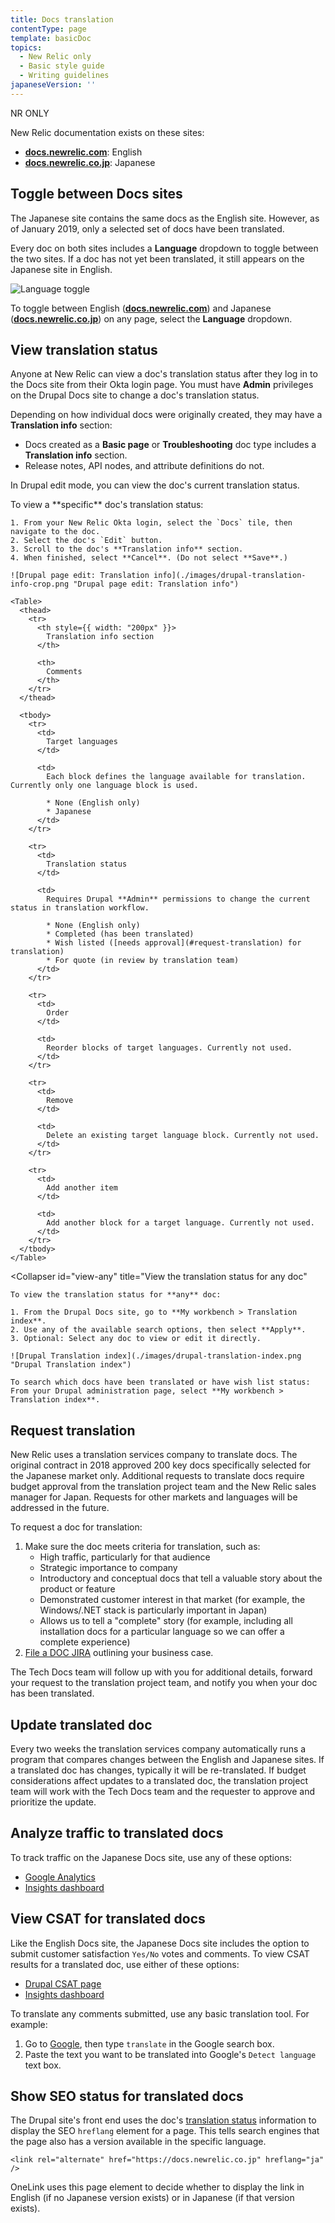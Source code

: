 ```yaml
---
title: Docs translation
contentType: page
template: basicDoc
topics:
  - New Relic only
  - Basic style guide
  - Writing guidelines
japaneseVersion: ''
---
```


NR ONLY

New Relic documentation exists on these sites:

* [**docs.newrelic.com**](https://docs.newrelic.com): English
* [**docs.newrelic.co.jp**](https://docs.newrelic.co.jp): Japanese

## Toggle between Docs sites

The Japanese site contains the same docs as the English site. However, as of January 2019, only a selected set of docs have been translated.

Every doc on both sites includes a **Language** dropdown to toggle between the two sites. If a doc has not yet been translated, it still appears on the Japanese site in English.

![Language toggle](./images/japanese-english-toggle.png "Language toggle")

To toggle between English ([**docs.newrelic.com**](https://docs.newrelic.com)) and Japanese ([**docs.newrelic.co.jp**](https://docs.newrelic.co.jp)) on any page, select the **Language** dropdown.

## View translation status

Anyone at New Relic can view a doc's translation status after they log in to the Docs site from their Okta login page. You must have **Admin** privileges on the Drupal Docs site to change a doc's translation status.

Depending on how individual docs were originally created, they may have a **Translation info** section:

* Docs created as a **Basic page** or **Troubleshooting** doc type includes a **Translation info** section.
* Release notes, API nodes, and attribute definitions do not.

In Drupal edit mode, you can view the doc's current translation status.

<CollapserGroup>
  <Collapser
    id="view-specific"
    title="View a specific doc's translation status"
  >
    To view a **specific** doc's translation status:

    1. From your New Relic Okta login, select the `Docs` tile, then navigate to the doc.
    2. Select the doc's `Edit` button.
    3. Scroll to the doc's **Translation info** section.
    4. When finished, select **Cancel**. (Do not select **Save**.)

    ![Drupal page edit: Translation info](./images/drupal-translation-info-crop.png "Drupal page edit: Translation info")

    <Table>
      <thead>
        <tr>
          <th style={{ width: "200px" }}>
            Translation info section
          </th>

          <th>
            Comments
          </th>
        </tr>
      </thead>

      <tbody>
        <tr>
          <td>
            Target languages
          </td>

          <td>
            Each block defines the language available for translation. Currently only one language block is used.

            * None (English only)
            * Japanese
          </td>
        </tr>

        <tr>
          <td>
            Translation status
          </td>

          <td>
            Requires Drupal **Admin** permissions to change the current status in translation workflow.

            * None (English only)
            * Completed (has been translated)
            * Wish listed ([needs approval](#request-translation) for translation)
            * For quote (in review by translation team)
          </td>
        </tr>

        <tr>
          <td>
            Order
          </td>

          <td>
            Reorder blocks of target languages. Currently not used.
          </td>
        </tr>

        <tr>
          <td>
            Remove
          </td>

          <td>
            Delete an existing target language block. Currently not used.
          </td>
        </tr>

        <tr>
          <td>
            Add another item
          </td>

          <td>
            Add another block for a target language. Currently not used.
          </td>
        </tr>
      </tbody>
    </Table>
  </Collapser>

  <Collapser
    id="view-any"
    title="View the translation status for any doc"
  >
    To view the translation status for **any** doc:

    1. From the Drupal Docs site, go to **My workbench > Translation index**.
    2. Use any of the available search options, then select **Apply**.
    3. Optional: Select any doc to view or edit it directly.

    ![Drupal Translation index](./images/drupal-translation-index.png "Drupal Translation index")

    To search which docs have been translated or have wish list status: From your Drupal administration page, select **My workbench > Translation index**.
  </Collapser>
</CollapserGroup>

## Request translation

New Relic uses a translation services company to translate docs. The original contract in 2018 approved 200 key docs specifically selected for the Japanese market only. Additional requests to translate docs require budget approval from the translation project team and the New Relic sales manager for Japan. Requests for other markets and languages will be addressed in the future.

To request a doc for translation:

1. Make sure the doc meets criteria for translation, such as:
   * High traffic, particularly for that audience
   * Strategic importance to company
   * Introductory and conceptual docs that tell a valuable story about the product or feature
   * Demonstrated customer interest in that market (for example, the Windows/.NET stack is particularly important in Japan)
   * Allows us to tell a "complete" story (for example, including all installation docs for a particular language so we can offer a complete experience)
2. [File a DOC JIRA](http://docs.newrelic.com/jira) outlining your business case.

The Tech Docs team will follow up with you for additional details, forward your request to the translation project team, and notify you when your doc has been translated.

## Update translated doc

Every two weeks the translation services company automatically runs a program that compares changes between the English and Japanese sites. If a translated doc has changes, typically it will be re-translated. If budget considerations affect updates to a translated doc, the translation project team will work with the Tech Docs team and the requester to approve and prioritize the update.

## Analyze traffic to translated docs

To track traffic on the Japanese Docs site, use any of these options:

* [Google Analytics](https://analytics.google.com/analytics/web/?hl=en&pli=1#/realtime/rt-overview/a3047412w51432103p183513476/)
* [Insights dashboard](https://insights.newrelic.com/accounts/727059/dashboards/807464)

## View CSAT for translated docs

Like the English Docs site, the Japanese Docs site includes the option to submit customer satisfaction `Yes/No` votes and comments. To view CSAT results for a translated doc, use either of these options:

* [Drupal CSAT page](https://docs.newrelic.com/node/5726/webform-results/table)
* [Insights dashboard](https://insights.newrelic.com/accounts/727059/dashboards/807464)

To translate any comments submitted, use any basic translation tool. For example:

1. Go to [Google](https://www.google.com), then type `translate` in the Google search box.
2. Paste the text you want to be translated into Google's `Detect language` text box.

## Show SEO status for translated docs

The Drupal site's front end uses the doc's [translation status](translation-status) information to display the SEO `hreflang` element for a page. This tells search engines that the page also has a version available in the specific language.

```
<link rel="alternate" href="https://docs.newrelic.co.jp" hreflang="ja" />
```

OneLink uses this page element to decide whether to display the link in English (if no Japanese version exists) or in Japanese (if that version exists).
